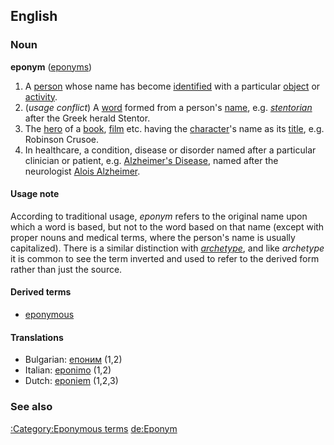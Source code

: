 ==English==

===Noun===
'''eponym''' ([[eponyms]])
{{wikipedia}}
#A [[person]] whose name has become [[identified]] with a particular [[object]] or [[activity]].
#(''usage conflict'') A [[word]] formed from a person's [[name]], e.g. ''[[stentorian]]'' after the Greek herald Stentor.
#The [[hero]] of a [[book]], [[film]] etc. having the [[character]]'s name as its [[title]], e.g. Robinson Crusoe.
#In healthcare, a condition, disease or disorder named after a particular clinician or patient, e.g. [[Alzheimer's Disease]], named after the neurologist [[Alois Alzheimer]].

==== Usage note ====
According to traditional usage, ''eponym'' refers to the original name upon which a word is based, but not to the word based on that name (except with proper nouns and medical terms, where the person's name is usually capitalized).  There is a similar distinction with ''[[archetype]]'', and like ''archetype'' it is common to see the term inverted and used to refer to the derived form rather than just the source.

====Derived terms====
*[[eponymous]]

====Translations====
*Bulgarian: [[епоним]] {{m}} (1,2)
*Italian: [[eponimo]] {{m}} (1,2)
*Dutch: [[eponiem]] {{n}} (1,2,3)

===See also===
[[:Category:Eponymous terms]]
[[de:Eponym]]